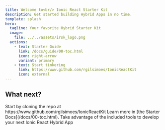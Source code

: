 ```yaml
---
title: Welcome to<br/> Ionic React Starter Kit
description: Get started building Hybrid Apps in no time.
template: splash
hero:
  tagline: Your favorite Hybrid Starter Kit
  image:
    file: ../../assets/irsk_logo.png
  actions:
    - text: Starter Guide
      link: /docs/guide/00-toc.html
      icon: right-arrow
      variant: primary
    - text: Start tinkering
      link: https://www.github.com/rgilsimoes/IonicReactKit
      icon: external
---
```



## What next?

<CardGrid stagger>
  <Card title='Clone the Kit' icon='github'>
    Start by cloning the repo at https://www.github.com/rgilsimoes/IonicReactKit
  </Card>
  <Card title='Read the docs' icon='open-book'>
    Learn more in [the Starter Docs](/docs/00-toc.html).
  </Card>
  <Card title='Customize your app' icon='setting'>
    Take advantage of the included tools to develop your next Ionic React Hybrid
    App
  </Card>
</CardGrid>
